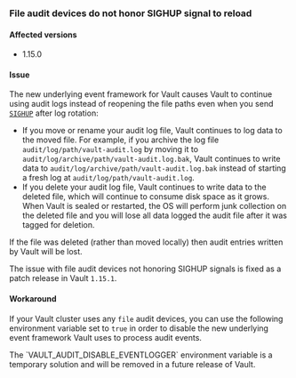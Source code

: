 ### File audit devices do not honor SIGHUP signal to reload

#### Affected versions

- 1.15.0

#### Issue

The new underlying event framework for Vault causes Vault to continue using 
audit logs instead of reopening the file paths even when you send 
[`SIGHUP`](/vault/docs/audit/file#log-file-rotation) after log rotation:

- If you move or rename your audit log file, Vault continues to log data to the
  moved file. For example, if you archive the log file
  `audit/log/path/vault-audit.log` by moving it to
  `audit/log/archive/path/vault-audit.log.bak`, Vault continues to write data to
  `audit/log/archive/path/vault-audit.log.bak` instead of starting a fresh log
  at `audit/log/path/vault-audit.log`.
- If you delete your audit log file, Vault continues to write data to the
  deleted file, which will continue to consume disk space as it grows. When
  Vault is sealed or restarted, the OS will perform junk collection on the
  deleted file and you will lose all data logged the audit file after it was
  tagged for deletion.

<Warning title="Missing Audit Entries">
  If the file was deleted (rather than moved locally) then audit entries written
  by Vault will be lost.
</Warning>

The issue with file audit devices not honoring SIGHUP signals is fixed as a patch release in Vault `1.15.1`.

#### Workaround

If your Vault cluster uses any `file` audit devices, you can use the following
environment variable set to `true` in order to disable the new underlying event
framework Vault uses to process audit events.


<Note title="Temporary workaround">
  The `VAULT_AUDIT_DISABLE_EVENTLOGGER` environment variable
  is a temporary solution and will be removed in a future release of Vault.
  <Note>
